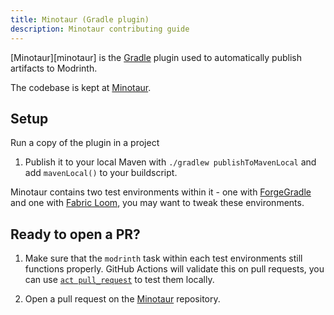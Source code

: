```yaml
---
title: Minotaur (Gradle plugin)
description: Minotaur contributing guide
---
```



[Minotaur][minotaur] is the [Gradle](https://gradle.org/) plugin used to automatically publish artifacts to Modrinth.

The codebase is kept at [Minotaur](https://github.com/modrinth/minotaur).

## Setup

Run a copy of the plugin in a project

<Steps>

1. Publish it to your local Maven with `./gradlew publishToMavenLocal` and add `mavenLocal()` to your buildscript.

</Steps>

Minotaur contains two test environments within it - one with [ForgeGradle](https://github.com/MinecraftForge/ForgeGradle) and one with [Fabric Loom](https://github.com/FabricMC/fabric-loom), you may want to tweak these environments. 

## Ready to open a PR?

<Steps>

1. Make sure that the `modrinth` task within each test environments still functions properly. GitHub Actions will validate this on pull requests, you can use [`act pull_request`](https://github.com/nektos/act) to test them locally.

2. Open a pull request on the [Minotaur](https://github.com/modrinth/minotaur) repository.

</Steps>
